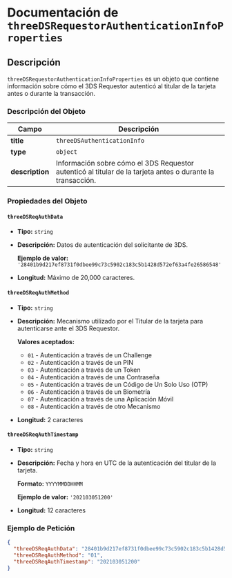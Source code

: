 <MissingTranslationBanner />

# Documentación de `threeDSRequestorAuthenticationInfoProperties`

## Descripción

`threeDSRequestorAuthenticationInfoProperties` es un objeto que contiene información sobre cómo el 3DS Requestor autenticó al titular de la tarjeta antes o durante la transacción.

### Descripción del Objeto

| Campo                           | Descripción                                                                 |
|---------------------------------|-----------------------------------------------------------------------------|
| **title**                       | `threeDSAuthenticationInfo`                                                |
| **type**                        | `object`                                                                    |
| **description**                | Información sobre cómo el 3DS Requestor autenticó al titular de la tarjeta antes o durante la transacción. |

### Propiedades del Objeto

#### `threeDSReqAuthData`

- **Tipo:** `string`
- **Descripción:** Datos de autenticación del solicitante de 3DS.

  **Ejemplo de valor:** `'28401b9d217ef8731f0dbee99c73c5902c183c5b1428d572ef63a4fe26586548'`

- **Longitud:** Máximo de 20,000 caracteres.

#### `threeDSReqAuthMethod`

- **Tipo:** `string`
- **Descripción:** Mecanismo utilizado por el Titular de la tarjeta para autenticarse ante el 3DS Requestor.

  **Valores aceptados:**
  * `01` - Autenticación a través de un Challenge
  * `02` - Autenticación a través de un PIN
  * `03` - Autenticación a través de un Token
  * `04` - Autenticación a través de una Contraseña
  * `05` - Autenticación a través de un Código de Un Solo Uso (OTP)
  * `06` - Autenticación a través de un Biometría
  * `07` - Autenticación a través de una Aplicación Móvil
  * `08` - Autenticación a través de otro Mecanismo

- **Longitud:** 2 caracteres

#### `threeDSReqAuthTimestamp`

- **Tipo:** `string`
- **Descripción:** Fecha y hora en UTC de la autenticación del titular de la tarjeta.

  **Formato:** `YYYYMMDDHHMM`

  **Ejemplo de valor:** `'202103051200'`

- **Longitud:** 12 caracteres

### Ejemplo de Petición

```json
{
  "threeDSReqAuthData": "28401b9d217ef8731f0dbee99c73c5902c183c5b1428d572ef63a4fe26586548",
  "threeDSReqAuthMethod": "01",
  "threeDSReqAuthTimestamp": "202103051200"
}
